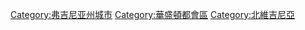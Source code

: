 [[Category:弗吉尼亚州城市|Category:弗吉尼亚州城市]]
[[Category:華盛頓都會區|Category:華盛頓都會區]]
[[Category:北維吉尼亞|Category:北維吉尼亞]]